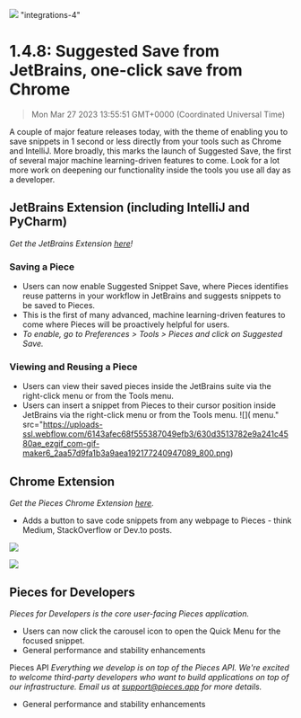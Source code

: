 ![](https://uploads-ssl.webflow.com/6143afec68f555387049efb3/630d3512782e9a024e457ccd_ezgif_com-gif-maker10_786f6f005c261e4cfd35ea0dbffd4ec9_2000.png)
"integrations-4"
# 1.4.8: Suggested Save from JetBrains, one-click save from Chrome
> Mon Mar 27 2023 13:55:51 GMT+0000 (Coordinated Universal Time)

A couple of major feature releases today, with the theme of enabling you to save snippets in 1 second or less directly from your tools such as Chrome and IntelliJ.
More broadly, this marks the launch of Suggested Save, the first of several major machine learning-driven features to come. Look for a lot more work on deepening our functionality inside the tools you use all day as a developer.
## JetBrains Extension (including IntelliJ and PyCharm)

<em>Get the JetBrains Extension <a href="https://plugins.jetbrains.com/plugin/17328-pieces" target="_blank" rel="noopener noreferrer">here</a>!</em>

### Saving a Piece
- Users can now enable Suggested Snippet Save, where Pieces identifies reuse patterns in your workflow in JetBrains and suggests snippets to be saved to Pieces.
- This is the first of many advanced, machine learning-driven features to come where Pieces will be proactively helpful for users.
- <em>To enable, go to Preferences &gt; Tools &gt; Pieces and click on Suggested Save.</em>

### Viewing and Reusing a Piece
- Users can view their saved pieces inside the JetBrains suite via the right-click menu or from the Tools menu.
- Users can insert a snippet from Pieces to their cursor position inside JetBrains via the right-click menu or from the Tools menu.
![]( menu." src="https://uploads-ssl.webflow.com/6143afec68f555387049efb3/630d3513782e9a241c4580ae_ezgif_com-gif-maker6_2aa57d9fa1b3a9aea192177240947089_800.png)

## Chrome Extension
<em>Get the Pieces Chrome Extension <a href="https://chrome.google.com/webstore/detail/pieces/igbgibhbfonhmjlechmeefimncpekepm?hl=en" target="_blank" rel="noopener noreferrer">here</a>.</em>

- Adds a button to save code snippets from any webpage to Pieces - think Medium, StackOverflow or Dev.to posts.

![](https://uploads-ssl.webflow.com/6143afec68f555387049efb3/630d3513782e9af54d4580d6_ezgif_com-gif-maker7_989ab9943c64313eababc7121ecd8118_800.png)

![](https://uploads-ssl.webflow.com/6143afec68f555387049efb3/630d3513782e9a73ea45805e_ezgif_com-gif-maker9_b381b5a42223fa3de4bb3b00e3508a66_800.png)

## Pieces for Developers
<em>Pieces for Developers is the core user-facing Pieces application.</em>

- Users can now click the carousel icon to open the Quick Menu for the focused snippet.
- General performance and stability enhancements

Pieces API
<em>Everything we develop is on top of the Pieces API. We&#x27;re excited to welcome third-party developers who want to build applications on top of our infrastructure. Email us at support@pieces.app for more details.</em>

- General performance and stability enhancements
